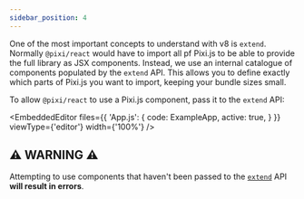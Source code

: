 ```yaml
---
sidebar_position: 4
---
```



One of the most important concepts to understand with v8 is `extend`. Normally `@pixi/react` would have to import all pf Pixi.js to be able to provide the full library as JSX components. Instead, we use an internal catalogue of components populated by the `extend` API. This allows you to define exactly which parts of Pixi.js you want to import, keeping your bundle sizes small.

To allow `@pixi/react` to use a Pixi.js component, pass it to the `extend` API:

<EmbeddedEditor
    files={{
        'App.js': {
            code: ExampleApp,
            active: true,
        }
    }}
    viewType={'editor'}
    width={'100%'} />

## ⚠️ WARNING ⚠️
Attempting to use components that haven't been passed to the [`extend`][extend] API **will result in errors**.

[extend]: /extend
